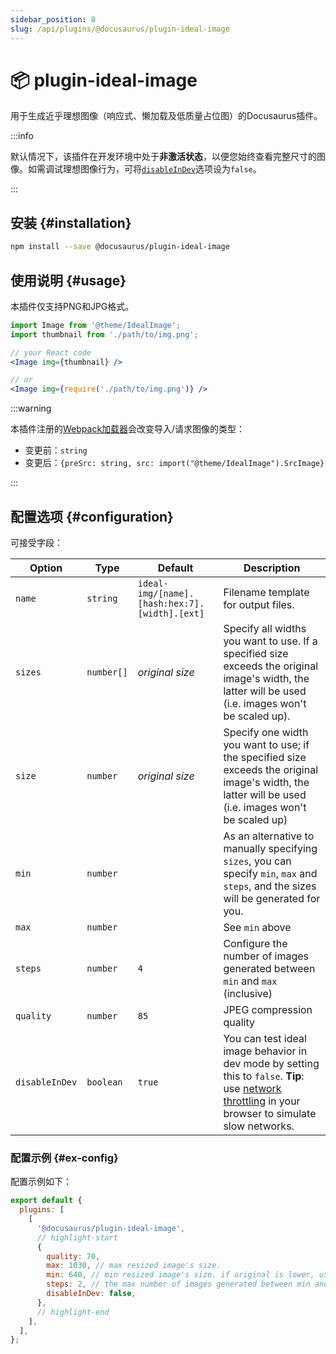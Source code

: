 ```yaml
---
sidebar_position: 8
slug: /api/plugins/@docusaurus/plugin-ideal-image
---
```


# 📦 plugin-ideal-image


用于生成近乎理想图像（响应式、懒加载及低质量占位图）的Docusaurus插件。

:::info

默认情况下，该插件在开发环境中处于**非激活状态**，以便您始终查看完整尺寸的图像。如需调试理想图像行为，可将[`disableInDev`](#disableInDev)选项设为`false`。

:::

## 安装 {#installation}

```bash npm2yarn
npm install --save @docusaurus/plugin-ideal-image
```

## 使用说明 {#usage}

本插件仅支持PNG和JPG格式。

```jsx
import Image from '@theme/IdealImage';
import thumbnail from './path/to/img.png';

// your React code
<Image img={thumbnail} />

// or
<Image img={require('./path/to/img.png')} />
```

:::warning

本插件注册的[Webpack加载器](https://webpack.js.org/loaders/)会改变导入/请求图像的类型：

- 变更前：`string`
- 变更后：`{preSrc: string, src: import("@theme/IdealImage").SrcImage}`

:::

## 配置选项 {#configuration}

可接受字段：

<APITable>

| Option | Type | Default | Description |
| --- | --- | --- | --- |
| `name` | `string` | `ideal-img/[name].[hash:hex:7].[width].[ext]` | Filename template for output files. |
| `sizes` | `number[]` | _original size_ | Specify all widths you want to use. If a specified size exceeds the original image's width, the latter will be used (i.e. images won't be scaled up). |
| `size` | `number` | _original size_ | Specify one width you want to use; if the specified size exceeds the original image's width, the latter will be used (i.e. images won't be scaled up) |
| `min` | `number` |  | As an alternative to manually specifying `sizes`, you can specify `min`, `max` and `steps`, and the sizes will be generated for you. |
| `max` | `number` |  | See `min` above |
| `steps` | `number` | `4` | Configure the number of images generated between `min` and `max` (inclusive) |
| `quality` | `number` | `85` | JPEG compression quality |
| `disableInDev` | `boolean` | `true` | You can test ideal image behavior in dev mode by setting this to `false`. **Tip**: use [network throttling](https://www.browserstack.com/guide/how-to-perform-network-throttling-in-chrome) in your browser to simulate slow networks. |

</APITable>

### 配置示例 {#ex-config}

配置示例如下：

```js title="docusaurus.config.js"
export default {
  plugins: [
    [
      '@docusaurus/plugin-ideal-image',
      // highlight-start
      {
        quality: 70,
        max: 1030, // max resized image's size.
        min: 640, // min resized image's size. if original is lower, use that size.
        steps: 2, // the max number of images generated between min and max (inclusive)
        disableInDev: false,
      },
      // highlight-end
    ],
  ],
};
```